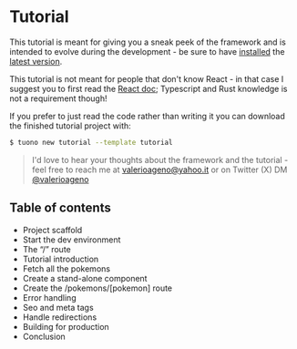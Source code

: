 
<Head>
  <title>Tuono - Tutorial</title>
</Head>


<Breadcrumbs>
  <Element label="Tutorial" />
</Breadcrumbs>

# Tutorial

This tutorial is meant for giving you a sneak peek of the framework and is intended to evolve during the
development - be sure to have [installed](/documentation/installation) the [latest version](https://crates.io/crates/tuono).

This tutorial is not meant for people that don't know React - in that case I suggest you to first read the
[React doc](https://react.dev/); Typescript and Rust knowledge is not a requirement though!

If you prefer to just read the code rather than writing it you can download the finished tutorial project with:

```bash
$ tuono new tutorial --template tutorial
```

> I'd love to hear your thoughts about the framework and the tutorial - feel free to reach me at [valerioageno@yahoo.it](mailto:valerioageno@ahoo.it)
> or on Twitter (X) DM [@valerioageno](https://twitter.com/valerioageno)

## Table of contents

- Project scaffold
- Start the dev environment
- The “/” route
- Tutorial introduction
- Fetch all the pokemons
- Create a stand-alone component
- Create the /pokemons/[pokemon] route
- Error handling
- Seo and meta tags
- Handle redirections
- Building for production
- Conclusion
